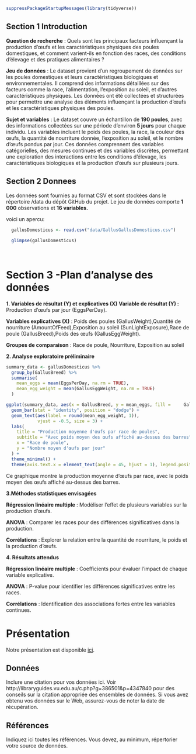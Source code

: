 

```{r echo=FALSE}
suppressPackageStartupMessages(library(tidyverse))
```
## Section 1 Introduction

**Question de recherche** : Quels sont les principaux facteurs influençant la production d'œufs et les caractéristiques physiques des poules domestiques, et comment varient-ils en fonction des races, des conditions d’élevage et des pratiques alimentaires ?

**Jeu de données** : Le dataset provient d’un regroupement de données sur les poules domestiques et leurs caractéristiques biologiques et environnementales. Il comprend des informations détaillées sur des facteurs comme la race, l’alimentation, l’exposition au soleil, et d’autres caractéristiques physiques. Les données ont été collectées et structurées pour permettre une analyse des éléments influençant la production d'œufs et les caractéristiques physiques des poules.


**Sujet et variables** : Le dataset couvre un échantillon de **190 poules**, avec des informations collectées sur une période d’environ **5 jours** pour chaque individu. Les variables incluent le poids des poules, la race, la couleur des œufs, la quantité de nourriture donnée, l’exposition au soleil, et le nombre d’œufs pondus par jour. Ces données comprennent des variables catégorielles, des mesures continues et des variables discrètes, permettant une exploration des interactions entre les conditions d'élevage, les caractéristiques biologiques et la production d'œufs sur plusieurs jours.



## Section 2 Donnees

Les données sont fournies au format CSV et sont stockées dans le répertoire /data du dépôt GitHub du projet. Le jeu de données comporte **1 000** observations et **16 variables.**

voici un apercu:

```{r load-data, echo = FALSE}
  gallusDomesticus <- read.csv("data/GallusGallusDomesticus.csv")
  
  glimpse(gallusDomesticus)
  
 
```


# Section 3 -Plan d’analyse des données

**1. Variables de résultat (Y) et explicatives (X)**
**Variable de résultat (Y) :** Production d'œufs par jour (EggsPerDay).

**Variables explicatives (X)** : Poids des poules (GallusWeight),Quantité de nourriture (AmountOfFeed),Exposition au soleil (SunLightExposure),Race de poule (GallusBreed),Poids des œufs (GallusEggWeight).

**Groupes de comparaison** : Race de poule, Nourriture, Exposition au soleil 

**2. Analyse exploratoire préliminaire**

```{r  echo = FALSE}
summary_data <- gallusDomesticus %>%
  group_by(GallusBreed) %>%
  summarise(
    mean_eggs = mean(EggsPerDay, na.rm = TRUE),
    mean_egg_weight = mean(GallusEggWeight, na.rm = TRUE)
  ) 

ggplot(summary_data, aes(x = GallusBreed, y = mean_eggs, fill =     GallusBreed)) +
  geom_bar(stat = "identity", position = "dodge") +
  geom_text(aes(label = round(mean_egg_weight, 1)), 
            vjust = -0.5, size = 3) +
  labs(
    title = "Production moyenne d'œufs par race de poules",
    subtitle = "Avec poids moyen des œufs affiché au-dessus des barres",
    x = "Race de poule", 
    y = "Nombre moyen d'œufs par jour"
  ) +
  theme_minimal() +
  theme(axis.text.x = element_text(angle = 45, hjust = 1), legend.position   = "none")
```
Ce graphique montre la production moyenne d'œufs par race, avec le poids moyen des œufs affiché au-dessus des barres.


**3.Méthodes statistiques envisagées**

**Régression linéaire multiple** : Modéliser l'effet de plusieurs variables sur la production d'œufs.

**ANOVA** : Comparer les races pour des différences significatives dans la production.

**Corrélations** : Explorer la relation entre la quantité de nourriture, le poids et la production d'œufs.

**4. Résultats attendus**

**Régression linéaire multiple** : Coefficients pour évaluer l'impact de chaque variable explicative.

**ANOVA** : P-value pour identifier les différences significatives entre les races.

**Corrélations** : Identification des associations fortes entre les variables continues.

# Présentation

Notre présentation est disponible [ici](presentation/presentation.html).

## Données

Inclure une citation pour vos données ici.
Voir http://libraryguides.vu.edu.au/c.php?g=386501&p=4347840 pour des conseils sur la citation appropriée des ensembles de données.
Si vous avez obtenu vos données sur le Web, assurez-vous de noter la date de récupération.

## Références

Indiquez ici toutes les références. Vous devez, au minimum, répertorier votre source de données.

